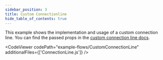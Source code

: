 ```yaml
---
sidebar_position: 3
title: Custom Connectionline
hide_table_of_contents: true
---
```



This example shows the implementation and usage of a custom connection line. You can find the passed props in the [custom connection line docs](/docs/api/edges/custom-connection-line/).

<CodeViewer
  codePath="example-flows/CustomConnectionLine"
  additionalFiles={['ConnectionLine.js']}
/>
